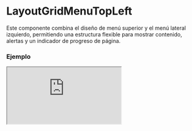 # LayoutGridMenuTopLeft

Este componente combina el diseño de menú superior y el menú lateral izquierdo, permitiendo una estructura flexible para mostrar contenido, alertas y un indicador de progreso de página.


### Ejemplo

<Iframe minHeightIframe="30dvh" src="https://fenextjs-component-storybook.vercel.app/iframe.html?args=&id=layout-layoutgridmenutopleft--index&viewMode=story" />

### Importacion

Para importar el componente LayoutGridMenuTopLeft, se puede hacer desde fenextjs

```tsx copy
import { LayoutGridMenuTopLeft } from "fenextjs";
```

### Parametros

| Parametro | Tipo | Requerido | Default | Descripcion |
| --------- | ---- | --------- | ------- | ----------- |
| useAlertHook | boolean | no | true | Indica si se debe renderizar el componente de alerta (AlertHook). |
| alertHookProps | AlertHookProps | no | \{\} | Propiedades para el componente AlertHook. |
| loader | boolean | no | false | Indica si la página está en estado de carga, mostrando un indicador de carga. |
| menuTop | ReactNode | no | undefined | Elemento del menú superior dentro del layout. |
| menuLeft | ReactNode | no | undefined | Elemento del menú lateral izquierdo dentro del layout. |
| menuLeftActive | boolean | no | true | Indica si el menú lateral izquierdo está activo. |
| menuLeftMovilActive | boolean | no | false | Indica si el menú lateral izquierdo está activo en dispositivos móviles. |
| useHeaderButtonMenu | boolean | no | false | Indica si el botón del menú en el header está habilitado. |
| usePageProgress | boolean | no | true | Indica si se debe mostrar la barra de progreso de la página. |
| className | string | no | '' | Clase CSS personalizada para el contenedor del layout. |
| classNameLoader | string | no | '' | Clase CSS personalizada para el indicador de carga. |
| classNameChildren | string | no | '' | Clase CSS personalizada para el contenido de los hijos. |
| classNameMenuTop | string | no | '' | Clase CSS personalizada para el menú superior. |
| classNameMenuLeft | string | no | '' | Clase CSS personalizada para el menú lateral izquierdo. |
| classNameMenuLeftContent | string | no | '' | Clase CSS personalizada para el contenido del menú lateral izquierdo. |

### Storybook

Para ver el storybook del componente lo puede hacer con este [link](https://fenextjs-component-storybook.vercel.app/?path=/story/layout-layoutgridmenutopleft--index)

### Usos

- Básico

```tsx copy
<LayoutGridMenuTopLeft />
```

- Con menú superior y lateral

```tsx copy
<LayoutGridMenuTopLeft menuTop={<div>Menú Top</div>} menuLeft={<div>Menú Izquierdo</div>} />
```

- Con barra de progreso deshabilitada

```tsx copy
<LayoutGridMenuTopLeft usePageProgress={false} />
```

- Con alertas personalizadas

```tsx copy
<LayoutGridMenuTopLeft useAlertHook={true} alertHookProps={{ message: 'Alerta' }} />
```

